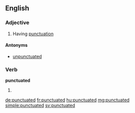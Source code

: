 ==English==

===Adjective===
{{en-adj}}

# Having [[punctuation]]

====Antonyms====
*[[unpunctuated]]

===Verb===
'''punctuated'''

# {{past of|punctuate}}

[[de:punctuated]]
[[fr:punctuated]]
[[hu:punctuated]]
[[mg:punctuated]]
[[simple:punctuated]]
[[sv:punctuated]]